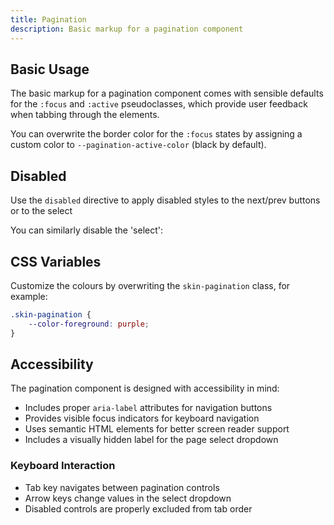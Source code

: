```yaml
---
title: Pagination
description: Basic markup for a pagination component
---
```




## Basic Usage

The basic markup for a pagination component comes with sensible defaults for the `:focus` and `:active` pseudoclasses, which provide user feedback when tabbing through the elements.

<ShowComponent filePath="./src/components/pagination/Pagination.html">
  <Pagination />
</ShowComponent>

You can overwrite the border color for the `:focus` states by assigning a custom color to `--pagination-active-color` (black by default).



## Disabled

Use the `disabled` directive to apply disabled styles to the next/prev buttons or to the select

<ShowComponent filePath="./src/components/pagination/PaginationNextDisabled.html">
  <PaginationNextDisabled />
</ShowComponent>

You can similarly disable the 'select':

<ShowComponent filePath="./src/components/pagination/PaginationSelectDisabled.html">
  <PaginationSelectDisabled />
</ShowComponent>

## CSS Variables

Customize the colours by overwriting the `skin-pagination` class, for example:

```css
.skin-pagination {
    --color-foreground: purple;
}
```


## Accessibility

The pagination component is designed with accessibility in mind:

- Includes proper `aria-label` attributes for navigation buttons
- Provides visible focus indicators for keyboard navigation
- Uses semantic HTML elements for better screen reader support
- Includes a visually hidden label for the page select dropdown

### Keyboard Interaction

- Tab key navigates between pagination controls
- Arrow keys change values in the select dropdown
- Disabled controls are properly excluded from tab order

